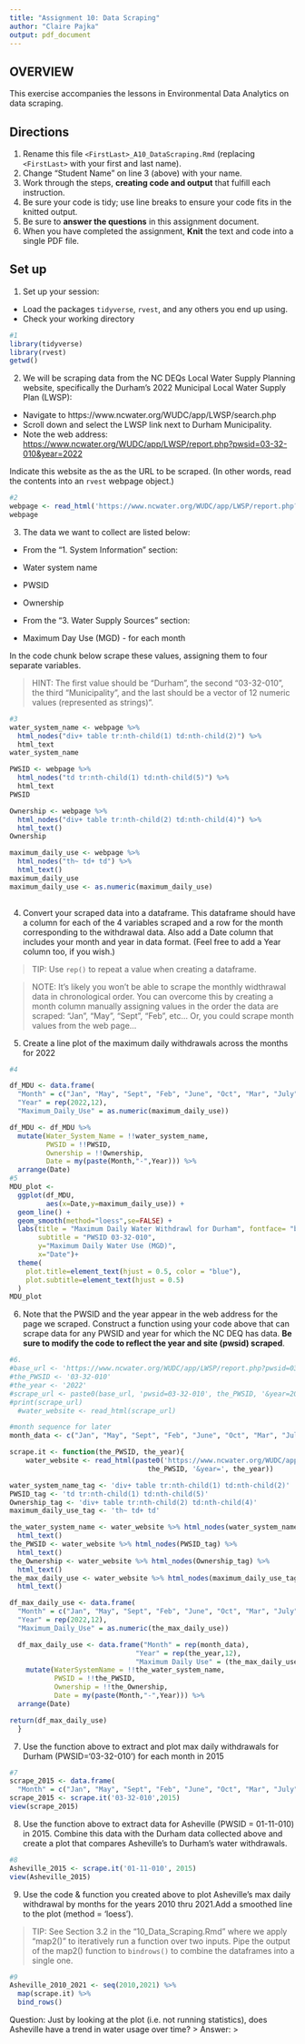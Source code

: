 ```yaml
---
title: "Assignment 10: Data Scraping"
author: "Claire Pajka"
output: pdf_document
---
```


## OVERVIEW

This exercise accompanies the lessons in Environmental Data Analytics on data scraping. 

## Directions
1. Rename this file `<FirstLast>_A10_DataScraping.Rmd` (replacing `<FirstLast>` with your first and last name).
2. Change "Student Name" on line 3 (above) with your name.
3. Work through the steps, **creating code and output** that fulfill each instruction.
4. Be sure your code is tidy; use line breaks to ensure your code fits in the knitted output.
5. Be sure to **answer the questions** in this assignment document.
6. When you have completed the assignment, **Knit** the text and code into a single PDF file.


## Set up 
1. Set up your session:

* Load the packages `tidyverse`, `rvest`, and any others you end up using.
* Check your working directory

```r
#1 
library(tidyverse)
library(rvest)
getwd()
```

2. We will be scraping data from the NC DEQs Local Water Supply Planning website, specifically the Durham's 2022 Municipal Local Water Supply Plan (LWSP): 
 * Navigate to https://www.ncwater.org/WUDC/app/LWSP/search.php
 * Scroll down and select the LWSP link next to Durham Municipality. 
 * Note the web address: <https://www.ncwater.org/WUDC/app/LWSP/report.php?pwsid=03-32-010&year=2022>
 
Indicate this website as the as the URL to be scraped. (In other words, read the contents into an `rvest` webpage object.)

```r
#2 
webpage <- read_html('https://www.ncwater.org/WUDC/app/LWSP/report.php?pwsid=03-32-010&year=2022')
webpage

```

3. The data we want to collect are listed below:

* From the "1. System Information" section:
 * Water system name
 * PWSID
 * Ownership
 
* From the "3. Water Supply Sources" section:
 * Maximum Day Use (MGD) - for each month

In the code chunk below scrape these values, assigning them to four separate variables.

>HINT: The first value should be "Durham", the second "03-32-010", the third "Municipality", and the last should be a vector of 12 numeric values (represented as strings)".

```r
#3 
water_system_name <- webpage %>%
  html_nodes("div+ table tr:nth-child(1) td:nth-child(2)") %>%
  html_text
water_system_name

PWSID <- webpage %>%
  html_nodes("td tr:nth-child(1) td:nth-child(5)") %>%
  html_text
PWSID

Ownership <- webpage %>%
  html_nodes("div+ table tr:nth-child(2) td:nth-child(4)") %>%
  html_text()
Ownership

maximum_daily_use <- webpage %>%
  html_nodes("th~ td+ td") %>%
  html_text()
maximum_daily_use
maximum_daily_use <- as.numeric(maximum_daily_use)
  
```


4. Convert your scraped data into a dataframe. This dataframe should have a column for each of the 4 variables scraped and a row for the month corresponding to the withdrawal data. Also add a Date column that includes your month and year in data format. (Feel free to add a Year column too, if you wish.)

>TIP: Use `rep()` to repeat a value when creating a dataframe.

>NOTE: It's likely you won't be able to scrape the monthly widthrawal data in chronological order. You can overcome this by creating a month column manually assigning values in the order the data are scraped: "Jan", "May", "Sept", "Feb", etc... Or, you could scrape month values from the web page...

5. Create a line plot of the maximum daily withdrawals across the months for 2022

```r
#4 

df_MDU <- data.frame(
  "Month" = c("Jan", "May", "Sept", "Feb", "June", "Oct", "Mar", "July", "Nov", "Apr", "Aug", "Dec"),
  "Year" = rep(2022,12),
  "Maximum_Daily_Use" = as.numeric(maximum_daily_use))

df_MDU <- df_MDU %>% 
  mutate(Water_System_Name = !!water_system_name,
         PWSID = !!PWSID,
         Ownership = !!Ownership,
         Date = my(paste(Month,"-",Year))) %>%
  arrange(Date)
#5 
MDU_plot <- 
  ggplot(df_MDU,
         aes(x=Date,y=maximum_daily_use)) + 
  geom_line() + 
  geom_smooth(method="loess",se=FALSE) +
  labs(title = "Maximum Daily Water Withdrawl for Durham", fontface= "bold",
       subtitle = "PWSID 03-32-010",
       y="Maximum Daily Water Use (MGD)",
       x="Date")+
  theme(
    plot.title=element_text(hjust = 0.5, color = "blue"),
    plot.subtitle=element_text(hjust = 0.5)
  )
MDU_plot
```

6. Note that the PWSID and the year appear in the web address for the page we scraped. Construct a function using your code above that can scrape data for any PWSID and year for which the NC DEQ has data. **Be sure to modify the code to reflect the year and site (pwsid) scraped**.

```r
#6. 
#base_url <- 'https://www.ncwater.org/WUDC/app/LWSP/report.php?pwsid=03-32-010&year=2022'
#the_PWSID <- '03-32-010'
#the_year <- '2022'
#scrape_url <- paste0(base_url, 'pwsid=03-32-010', the_PWSID, '&year=2022', the_year)
#print(scrape_url)
  #water_website <- read_html(scrape_url)

#month sequence for later 
month_data <- c("Jan", "May", "Sept", "Feb", "June", "Oct", "Mar", "July", "Nov", "Apr", "Aug", "Dec")

scrape.it <- function(the_PWSID, the_year){
    water_website <- read_html(paste0('https://www.ncwater.org/WUDC/app/LWSP/report.php?', 'pwsid=',
                                  the_PWSID, '&year=', the_year))

water_system_name_tag <- 'div+ table tr:nth-child(1) td:nth-child(2)'
PWSID_tag <- 'td tr:nth-child(1) td:nth-child(5)'
Ownership_tag <- 'div+ table tr:nth-child(2) td:nth-child(4)'
maximum_daily_use_tag <- 'th~ td+ td'

the_water_system_name <- water_website %>% html_nodes(water_system_name_tag) %>%
  html_text()
the_PWSID <- water_website %>% html_nodes(PWSID_tag) %>%
  html_text()
the_Ownership <- water_website %>% html_nodes(Ownership_tag) %>%
  html_text()
the_max_daily_use <- water_website %>% html_nodes(maximum_daily_use_tag) %>%
  html_text()

df_max_daily_use <- data.frame(
  "Month" = c("Jan", "May", "Sept", "Feb", "June", "Oct", "Mar", "July", "Nov", "Apr", "Aug", "Dec"),
  "Year" = rep(2022,12),
  "Maximum_Daily_Use" = as.numeric(the_max_daily_use))

  df_max_daily_use <- data.frame("Month" = rep(month_data),
                               "Year" = rep(the_year,12),
                               "Maximum Daily Use" = (the_max_daily_use)) %>% 
    mutate(WaterSystemName = !!the_water_system_name,
           PWSID = !!the_PWSID,
           Ownership = !!the_Ownership,
           Date = my(paste(Month,"-",Year))) %>%
  arrange(Date)

return(df_max_daily_use)
  }
```

7. Use the function above to extract and plot max daily withdrawals for Durham (PWSID='03-32-010') for each month in 2015

```r
#7 
scrape_2015 <- data.frame(
  "Month" = c("Jan", "May", "Sept", "Feb", "June", "Oct", "Mar", "July", "Nov", "Apr", "Aug", "Dec"))
scrape_2015 <- scrape.it('03-32-010',2015)
view(scrape_2015)

```

8. Use the function above to extract data for Asheville (PWSID = 01-11-010) in 2015. Combine this data with the Durham data collected above and create a plot that compares Asheville's to Durham's water withdrawals.

```r
#8 
Asheville_2015 <- scrape.it('01-11-010', 2015)
view(Asheville_2015)


```


9. Use the code & function you created above to plot Asheville's max daily withdrawal by months for the years 2010 thru 2021.Add a smoothed line to the plot (method = 'loess').

> TIP: See Section 3.2 in the "10_Data_Scraping.Rmd" where we apply "map2()" to iteratively run a function over two inputs. Pipe the output of the map2() function to `bindrows()` to combine the dataframes into a single one. 

```r
#9 
Asheville_2010_2021 <- seq(2010,2021) %>%
  map(scrape.it) %>%
  bind_rows()

```

Question: Just by looking at the plot (i.e. not running statistics), does Asheville have a trend in water usage over time?
> Answer:
>
